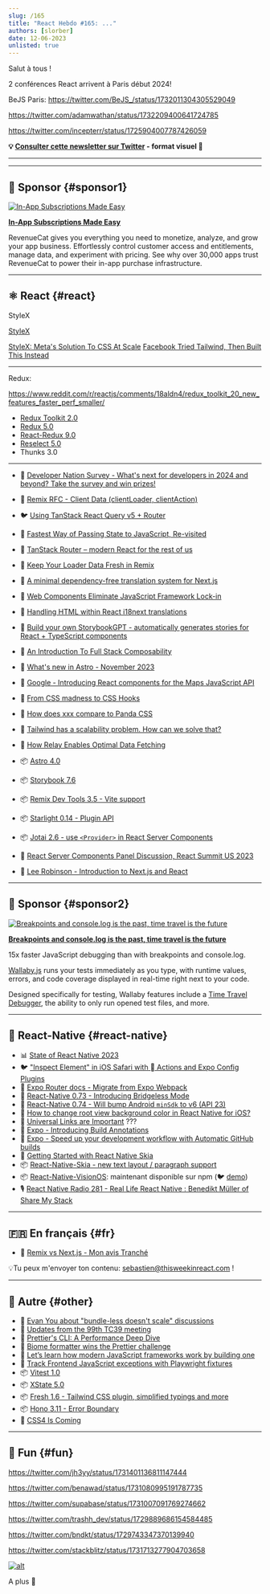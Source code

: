 ```yaml
---
slug: /165
title: "React Hebdo #165: ..."
authors: [slorber]
date: 12-06-2023
unlisted: true
---
```


Salut à tous !

2 conférences React arrivent à Paris début 2024!

BeJS Paris: https://twitter.com/BeJS_/status/1732011304305529049

https://twitter.com/adamwathan/status/1732209400641724785

https://twitter.com/incepterr/status/1725904007787426059

<Todo />

<!-- truncate -->

**💡 [Consulter cette newsletter sur Twitter](https://slo.im/thread) - format visuel 🎨**

---


<Support />

---

## 💸 Sponsor {#sponsor1}

[![In-App Subscriptions Made Easy](/emails/issues/165/RevenueCat.jpg)](https://www.revenuecat.com?utm_source=twir&utm_medium=sponsorship&utm_campaign=dec_23)

**[In-App Subscriptions Made Easy](https://www.revenuecat.com?utm_source=twir&utm_medium=sponsorship&utm_campaign=dec_23)**

RevenueCat gives you everything you need to monetize, analyze, and grow your app business. Effortlessly control customer access and entitlements, manage data, and experiment with pricing. See why over 30,000 apps trust RevenueCat to power their in-app purchase infrastructure.

---

## ⚛️ React {#react}

StyleX

[StyleX](https://github.com/facebook/stylex)

[StyleX: Meta's Solution To CSS At Scale](https://www.youtube.com/watch?v=6ZDiGtg1jN4)
[Facebook Tried Tailwind, Then Built This Instead](https://www.youtube.com/watch?v=PHV94q7BivI)

---

Redux:

https://www.reddit.com/r/reactjs/comments/18aldn4/redux_toolkit_20_new_features_faster_perf_smaller/

- [Redux Toolkit 2.0](https://github.com/reduxjs/redux-toolkit/releases/tag/v2.0.0)
- [Redux 5.0](https://github.com/reduxjs/redux/releases/tag/v5.0.0)
- [React-Redux 9.0](https://github.com/reduxjs/react-redux/releases/tag/v9.0.0)
- [Reselect 5.0](https://github.com/reduxjs/reselect/releases/tag/v5.0.1)
- Thunks 3.0

---

- 💸 [Developer Nation Survey - What's next for developers in 2024 and beyond? Take the survey and win prizes!](https://developereconomics.net/?member_id=thisweekinreact&utm_medium=nl_ad1)
- 👀 [Remix RFC - Client Data (clientLoader, clientAction)](https://github.com/remix-run/remix/discussions/7634)
- 🐦 [Using TanStack React Query v5 + Router](https://twitter.com/tannerlinsley/status/1730621837212876829)
- 📜 [Fastest Way of Passing State to JavaScript, Re-visited](https://calendar.perfplanet.com/2023/fastest-way-passing-state-javascript-revisited/)
- 📜 [TanStack Router – modern React for the rest of us](https://swizec.com/blog/tanstack-router-modern-react-for-the-rest-of-us/)
- 📜 [Keep Your Loader Data Fresh in Remix](https://sergiodxa.com/tutorials/keep-your-loader-data-fresh-in-remix)
- 📜 [A minimal dependency-free translation system for Next.js](https://www.thomasledoux.be/blog/minimal-dependency-free-translation-system-nextjs)
- 📜 [Web Components Eliminate JavaScript Framework Lock-in](https://jakelazaroff.com/words/web-components-eliminate-javascript-framework-lock-in/)
- 📜 [Handling HTML within React i18next translations](https://rafaelcamargo.com/blog/handling-html-within-react-i18next-translations/)
- 📜 [Build your own StorybookGPT - automatically generates stories for React + TypeScript components](https://storybook.js.org/blog/build-your-own-storybook-gpt/)
- 📜 [An Introduction To Full Stack Composability](https://www.smashingmagazine.com/2023/11/introduction-full-stack-composability/)
- 📜 [What's new in Astro - November 2023](https://astro.build/blog/whats-new-november-2023/)
- 📜 [Google - Introducing React components for the Maps JavaScript API](https://cloud.google.com/blog/products/maps-platform/introducing-react-components-for-the-maps-javascript-api/)
- 📜 [From CSS madness to CSS Hooks](https://nsaunders.dev/posts/css-madness-to-hooks)
- 📜 [How does xxx compare to Panda CSS](https://www.astahmer.dev/posts/how-does-xxx-compares-to-panda-css)
- 📜 [Tailwind has a scalability problem. How can we solve that?](https://byteofdev.com/posts/scale-tailwindcss/)
- 📜 [How Relay Enables Optimal Data Fetching](https://relay.dev/blog/2023/10/24/how-relay-enables-optimal-data-fetching/)
- 📦 [Astro 4.0](https://astro.build/blog/astro-4/)
- 📦 [Storybook 7.6](https://storybook.js.org/blog/storybook-7-6/)
- 📦 [Remix Dev Tools 3.5 - Vite support](https://github.com/Code-Forge-Net/Remix-Dev-Tools/releases/tag/v3.5.0)
- 📦 [Starlight 0.14 - Plugin API](https://github.com/withastro/starlight/releases/tag/%40astrojs%2Fstarlight%400.14.0)
- 📦 [Jotai 2.6 - use `<Provider>` in React Server Components](https://github.com/pmndrs/jotai/releases/tag/v2.6.0)
- 🎥 [React Server Components Panel Discussion, React Summit US 2023](https://www.youtube.com/watch?v=ujaTs-5LEWM)
- 🎥 [Lee Robinson - Introduction to Next.js and React](https://www.youtube.com/@leerob)

  <SubscribeFormEmbed placement="middle" />

---

## 💸 Sponsor {#sponsor2}

[![Breakpoints and console.log is the past, time travel is the future](/emails/issues/165/Breakpoints.jpg)](https://wallabyjs.com/?referrer=ThisWeekInReact1)

**[Breakpoints and console.log is the past, time travel is the future](https://wallabyjs.com/?referrer=ThisWeekInReact1)**

15x faster JavaScript debugging than with breakpoints and console.log.

[Wallaby.js](https://wallabyjs.com/?referrer=ThisWeekInReact1) runs your tests immediately as you type, with runtime values, errors, and code coverage displayed in real-time right next to your code.

Designed specifically for testing, Wallaby features include a [Time Travel Debugger](https://wallabyjs.com/docs/intro/time-travel-debugger.html?referrer=ThisWeekInReact1), the ability to only run opened test files, and more.

---

## 📱 React-Native {#react-native}

- 📊 [State of React Native 2023](https://survey.stateofreactnative.com/)
- 🐦 ["Inspect Element" in iOS Safari with  Actions and Expo Config Plugins](https://twitter.com/Baconbrix/status/1731407884624310708)
- 📖 [Expo Router docs - Migrate from Expo Webpack](https://docs.expo.dev/router/migrate/from-expo-webpack/)
- 💬 [React-Native 0.73 - Introducing Bridgeless Mode](https://github.com/reactwg/react-native-new-architecture/discussions/154)
- 💬 [React-Native 0.74 - Will bump Android `minSdk` to v6 (API 23)](https://github.com/react-native-community/discussions-and-proposals/discussions/740)
- 📜 [How to change root view background color in React Native for iOS?](https://www.oskarkwasniewski.dev/blog/react-native-change-native-background-color)
- 📜 [Universal Links are Important](https://evanbacon.dev/blog/universal-links) ???
- 📜 [Expo - Introducing Build Annotations](https://expo.dev/changelog/2023/12-01-build-annotations)
- 📜 [Expo - Speed up your development workflow with Automatic GitHub builds](https://expo.dev/changelog/2023/11-29-automatic-github-builds)
- 📜 [Getting Started with React Native Skia](https://shopify.engineering/getting-started-with-react-native-skia)
- 📦 [React-Native-Skia - new text layout / paragraph support](https://shopify.github.io/react-native-skia/docs/text/paragraph/)
- 📦 [React-Native-VisionOS](https://github.com/callstack/react-native-visionos): maintenant disponible sur npm (🐦 [demo](https://twitter.com/o_kwasniewski/status/1729453555201802495))
- 🎙️ [React Native Radio 281 - Real Life React Native : Benedikt Müller of Share My Stack](https://reactnativeradio.com/episodes/rnr-281-real-life-react-native-benedikt-muller-of-share-my-stack)

---

## 🇫🇷 En français {#fr}

- 🎥 [Remix vs Next.js - Mon avis Tranché](https://www.youtube.com/watch?v=nuT6JOyVZho)

💡Tu peux m'envoyer ton contenu: [sebastien@thisweekinreact.com](mailto:sebastien@thisweekinreact.com?subject=Contenu%20en%20fran%C3%A7ais) !

---

## 🔀 Autre {#other}

- 🧵 [Evan You about "bundle-less doesn't scale" discussions](https://twitter.com/youyuxi/status/1730537401217610234)
- 📜 [Updates from the 99th TC39 meeting](https://dev.to/hemanth/updates-from-the-99th-tc39-meeting-15hn)
- 📜 [Prettier's CLI: A Performance Deep Dive](https://prettier.io/blog/2023/11/30/cli-deep-dive)
- 📜 [Biome formatter wins the Prettier challenge](https://biomejs.dev/blog/biome-wins-prettier-challenge/)
- 📜 [Let’s learn how modern JavaScript frameworks work by building one](https://nolanlawson.com/2023/12/02/lets-learn-how-modern-javascript-frameworks-work-by-building-one/)
- 📜 [Track Frontend JavaScript exceptions with Playwright fixtures](https://www.checklyhq.com/blog/track-frontend-javascript-exceptions-with-playwright/)
- 📦 [Vitest 1.0](https://github.com/vitest-dev/vitest/releases/tag/v1.0.0)
- 📦 [XState 5.0](https://stately.ai/blog/2023-12-01-xstate-v5)
- 📦 [Fresh 1.6 - Tailwind CSS plugin, simplified typings and more](https://deno.com/blog/fresh-1.6)
- 📦 [Hono 3.11 - Error Boundary](https://github.com/honojs/hono/releases/tag/v3.11.0)
- 🎥 [CSS4 Is Coming](https://www.youtube.com/watch?v=j4mOm1qic7k)

---

## 🤭 Fun {#fun}

https://twitter.com/jh3yy/status/1731401136811147444

https://twitter.com/benawad/status/1731080995191787735

https://twitter.com/supabase/status/1731007091769274662

https://twitter.com/trashh_dev/status/1729889686154584485

https://twitter.com/bndkt/status/1729743347370139940

https://twitter.com/stackblitz/status/1731713277904703658

[![alt](/emails/issues/122/meme.jpg)](https://twitter.com/TODOTODOTODOTODOTODOTODOTODOTODOTODOTODO)

A plus 👋
